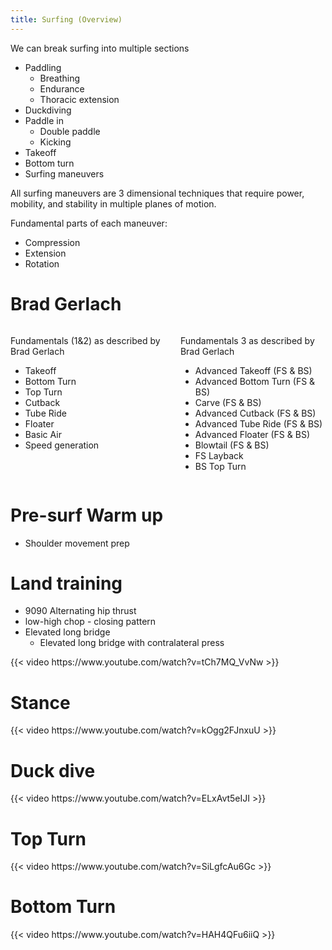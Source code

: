 ```yaml
---
title: Surfing (Overview)
---
```


We can break surfing into multiple sections

- Paddling
    - Breathing
    - Endurance
    - Thoracic extension
- Duckdiving
- Paddle in
    - Double paddle
    - Kicking
- Takeoff
- Bottom turn
- Surfing maneuvers


All surfing maneuvers are 3 dimensional techniques that require power, mobility, and stability in multiple planes of motion.



Fundamental parts of each maneuver:

- Compression
- Extension
- Rotation



# Brad Gerlach


::: {.columns}
::: {.column}
Fundamentals (1&2) as described by Brad Gerlach

- Takeoff
- Bottom Turn
- Top Turn
- Cutback
- Tube Ride
- Floater
- Basic Air
- Speed generation

:::
::: {.column}

Fundamentals 3 as described by Brad Gerlach

- Advanced Takeoff (FS & BS)
- Advanced Bottom Turn (FS & BS)
- Carve (FS & BS)
- Advanced Cutback (FS & BS)
- Advanced Tube Ride (FS & BS)
- Advanced Floater (FS & BS)
- Blowtail (FS & BS)
- FS Layback
- BS Top Turn

:::
:::






# Pre-surf Warm up

- Shoulder movement prep

# Land training

- 9090 Alternating hip thrust
- low-high chop - closing pattern
- Elevated long bridge
    - Elevated long bridge with contralateral press

{{< video https://www.youtube.com/watch?v=tCh7MQ_VvNw >}}

# Stance

{{< video https://www.youtube.com/watch?v=kOgg2FJnxuU >}}

# Duck dive
{{< video https://www.youtube.com/watch?v=ELxAvt5eIJI >}}


# Top Turn

{{< video https://www.youtube.com/watch?v=SiLgfcAu6Gc >}}

# Bottom Turn

{{< video https://www.youtube.com/watch?v=HAH4QFu6iiQ >}}

